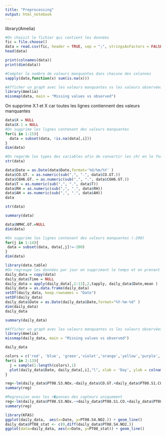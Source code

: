 ---
title: "Preprocessing"
output: html_notebook
---

library(Amelia)

```{r}
#On choisit le fichier qui contient les données
fic = file.choose()
data = read.csv(fic, header = TRUE, sep = ";", stringsAsFactors = FALSE)
head(data)
```


```{r}
print(colnames(data))
print(dim(data))
```


```{r}
#Compter le nombre de valeurs manquantes dans chacune des colonnes
sapply(data,function(x) sum(is.na(x)))
```

```{r}
#Afficher un graph avec les valeurs manquantes vs les valeurs observées
library(Amelia)
missmap(data, main = "Missing values vs observed")
```
On supprime X.1 et X car toutes les lignes contiennent des valeurs manquantes 
```{r}
data$X = NULL
data$X.1 = NULL
#On supprime les lignes contenant des valeurs manquantes 
for(i in 1:15){
  data = subset(data, !is.na(data[,i]))
}
dim(data)
```
```{r}
#On regarde les types des variables afin de convertir les chr en le format adéquat pour les différents traitements
str(data)
```

```{r}
data$Date = as.Date(data$Date,format='%d/%m/%Y' )
data$CO.GT. = as.numeric(sub(",", ".", data$CO.GT.))
data$C6H6.GT. = as.numeric(sub(",", ".", data$C6H6.GT.))
data$T = as.numeric(sub(",", ".", data$T))
data$RH = as.numeric(sub(",", ".", data$RH))
data$AH = as.numeric(sub(",", ".", data$AH))
data
```



```{r}
str(data)
```

```{r}
summary(data)
```


```{r}
data$NMHC.GT.=NULL
dim(data)
```


```{r}
#On supprime les lignes contenant des valeurs manquantes (-200)
for(j in 1:14){
 data = subset(data, data[,j]!=-200)
}
dim(data)
```


```{r}
library(data.table)
#On regroupe les données par jour en supprimant le temps et en prenant la moyenne de toutes les concentrations de gaz par jour
daily_data = copy(data)
daily_data$Time = NULL
daily_data = apply(daily_data[,2:13],2,tapply, daily_data$Date,mean )
daily_data = as.data.frame(daily_data)
setDT(daily_data, keep.rownames = "Date")
setDF(daily_data)
daily_data$Date = as.Date(daily_data$Date,format="%Y-%m-%d" )
dim(daily_data)
daily_data
```



```{r}
summary(daily_data)
```

```{r}
#Afficher un graph avec les valeurs manquantes vs les valeurs observées
library(Amelia)
missmap(daily_data, main = "Missing values vs observed")
```

```{r}
daily_data
```


```{r}
colors = c('red', 'blue', 'green','violet','orange','yellow','purple','brown')
for(i in 2:13){
  j = sample(1:length(colors),1)
  plot(daily_data$Date, daily_data[,i],"l", xlab = 'Day', ylab = colnames(daily_data)[i], col=colors[j], main =paste(as.character(colnames(daily_data)[i]),"concentration") )
}
```


```{r}
reg<-lm(daily_data$PT08.S3.NOx.~daily_data$CO.GT.+daily_data$PT08.S1.CO.+daily_data$C6H6.GT.+daily_data$PT08.S2.NMHC.+daily_data$NOx.GT.+daily_data$NO2.GT.+daily_data$PT08.S4.NO2.+daily_data$PT08.S5.O3.+daily_data$T+daily_data$RH+daily_data$AH)
summary(reg)
```


```{r}
#Regression avec les r�ponses des capteurs uniquement
reg<-lm(daily_data$PT08.S3.NOx.~+daily_data$PT08.S1.CO.+daily_data$PT08.S2.NMHC.+daily_data$PT08.S4.NO2.+daily_data$PT08.S5.O3.+daily_data$T+daily_data$RH+daily_data$AH)
summary(reg)


```
```{r}
library(KFAS)
ggplot(daily_data,  aes(x=Date, y=PT08.S4.NO2.)) + geom_line()
daily_data$PT08_stat <- c(0,diff(daily_data$PT08.S4.NO2.))
ggplot(data=daily_data, aes(x=Date, y=PT08_stat)) + geom_line()
```
